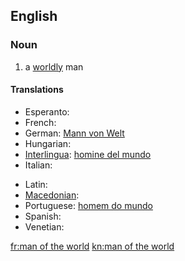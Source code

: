 ==English==

===Noun===
{{en-noun|head=[[man]] [[of]] [[the]] [[world]]|men of the world}}

# a [[worldly]] man

====Translations====
{{trans-top|a worldly man}}
* Esperanto: {{t|eo|homo de mondo}}
* French: {{t+|fr|homme du monde}}
* German: [[Mann von Welt]] {{m}}
* Hungarian: {{t+|hu|világfi}}
* [[Interlingua]]: [[homine del mundo]]
* Italian: {{t|it|uomo di mondo}}
{{trans-mid}}
* Latin: {{t|la|homo mundi|m}}
* [[Macedonian]]: {{t-|mk|светски човек|m|tr=svétski čóvek}}
* Portuguese: [[homem do mundo]] {{m}}
* Spanish: {{t-|es|hombre del mundo|m}}
* Venetian: {{tø|vec|òm de mondo}}
{{trans-bottom}}

[[fr:man of the world]]
[[kn:man of the world]]